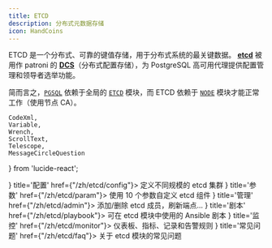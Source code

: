 ```yaml
---
title: ETCD
description: 分布式元数据存储
icon: HandCoins
---
```


ETCD 是一个分布式、可靠的键值存储，用于分布式系统的最关键数据。
[**etcd**](https://etcd.io/) 被用作 patroni 的 [**DCS**](https://patroni.readthedocs.io/en/latest/dcs_failsafe_mode.html)（分布式配置存储），为 PostgreSQL 高可用代理提供配置管理和领导者选举功能。

简而言之，[`PGSQL`](/zh/pgsql) 依赖于全局的 [`ETCD`](/zh/etcd) 模块，而 ETCD 依赖于 [`NODE`](/zh/node) 模块才能正常工作（使用节点 CA）。


    CodeXml,
    Variable,
    Wrench,
    ScrollText,
    Telescope,
    MessageCircleQuestion
} from 'lucide-react';


<Cards>
    <Card icon={<CodeXml className="text-sky-700"/>} title='配置' href={"/zh/etcd/config"}>
        定义不同规模的 etcd 集群
    </Card>
    <Card icon={<Variable className="text-amber-500"/>} title='参数' href={"/zh/etcd/param"}>
        使用 10 个参数自定义 etcd 组件
    </Card>
    <Card icon={<Wrench className={"text-violet-500"}/>} title='管理' href={"/zh/etcd/admin"}>
        添加/删除 etcd 成员，刷新端点...
    </Card>
    <Card icon={<ScrollText className="text-blue-400"/>} title='剧本' href={"/zh/etcd/playbook"}>
        可在 etcd 模块中使用的 Ansible 剧本
    </Card>
    <Card icon={<Telescope className="text-orange-600"/>} title='监控' href={"/zh/etcd/monitor"}>
        仪表板、指标、记录和告警规则
    </Card>
    <Card icon={<MessageCircleQuestion className="text-emerald-600"/>} title='常见问题' href={"/zh/etcd/faq"}>
        关于 etcd 模块的常见问题
    </Card>
</Cards>
